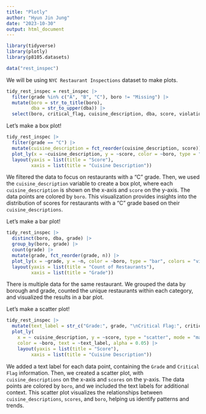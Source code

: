 ```yaml
---
title: "Plotly"
author: "Hyun Jin Jung"
date: "2023-10-30"
output: html_document
---
```


```r
library(tidyverse)
library(plotly)
library(p8105.datasets)

data("rest_inspec")
```

We will be using `NYC Restaurant Inspections` dataset to make plots.

```r
tidy_rest_inspec = rest_inspec |>
  filter(grade %in% c("A", "B", "C"), boro != "Missing") |>
  mutate(boro = str_to_title(boro),
         dba = str_to_upper(dba)) |>
  select(boro, critical_flag, cuisine_description, dba, score, violation_code, zipcode, grade)
```

Let's make a box plot!
```r
tidy_rest_inspec |>
  filter(grade == "C") |>
  mutate(cuisine_description = fct_reorder(cuisine_description, score)) |>
  plot_ly(x = ~cuisine_description, y = ~score, color = ~boro, type = "box", colors = "viridis") |>
  layout(yaxis = list(title = "Score"),
         xaxis = list(title = "Cuisine Description"))
```
We filtered the data to focus on restaurants with a "C" grade. Then, we used the `cuisine_description` variable to create a box plot, where each `cuisine_description` is shown on the x-axis and `score` on the y-axis. The data points are colored by `boro`. This visualization provides insights into the distribution of scores for restaurants with a "C" grade based on their `cuisine_descriptions`.

Let's make a bar plot!
```r
tidy_rest_inspec |>
  distinct(boro, dba, grade) |>
  group_by(boro, grade) |>
  count(grade) |>
  mutate(grade, fct_reorder(grade, n)) |>
  plot_ly(x = ~grade, y = ~n, color = ~boro, type = "bar", colors = "viridis") |>
  layout(yaxis = list(title = "Count of Restaurants"),
         xaxis = list(title = "Grade"))
```
There is multiple data for the same restaurant. We grouped the data by borough and grade, counted the unique restaurants within each category, and visualized the results in a bar plot.

Let's make a scatter plot!
```r
tidy_rest_inspec |>
  mutate(text_label = str_c("Grade:", grade, "\nCritical Flag:", critical_flag)) |>
  plot_ly(
    x = ~ cuisine_description, y = ~score, type = "scatter", mode = "markers", colors = "viridis",
    color = ~boro, text = ~text_label, alpha = 0.05) |>
    layout(yaxis = list(title = "Score"),
         xaxis = list(title = "Cuisine Description"))
```
We added a text label for each data point, containing the `Grade` and `Critical Flag` information. Then, we created a scatter plot, with `cuisine_descriptions` on the x-axis and `scores` on the y-axis. The data points are colored by `boro`, and we included the text labels for additional context. This scatter plot visualizes the relationships between `cuisine_descriptions`, `scores`, and `boro`, helping us identify patterns and trends.
